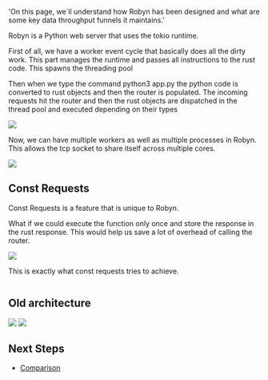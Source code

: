   'On this page, we`ll understand how Robyn has been designed and what are some key data throughput funnels it maintains.'

Robyn is a Python web server that uses the tokio runtime.

First of all, we have a worker event cycle that basically does all the dirty work. This part manages the runtime and passes all instructions to the rust code. This spawns the threading pool

Then when we type the command python3 app.py the python code is converted to rust objects and then the router is populated. The incoming requests hit the router and then the rust objects are dispatched in the thread pool and executed depending on their types

<img src="https://sparckles.github.io/Robyn/assets/architecture/architecture.png" />

Now, we can have multiple workers as well as multiple processes in Robyn. This allows the tcp socket to share itself across multiple cores.

<img src="https://sparckles.github.io/Robyn/assets/architecture/multi-processing.png" />

## Const Requests

Const Requests is a feature that is unique to Robyn.

What if we could execute the function only once and store the response in the rust response. This would help us save a lot of overhead of calling the router.

<img src="https://sparckles.github.io/Robyn/assets/architecture/const-request-optimisation-basis.png" />

This is exactly what const requests tries to achieve.

<img sc="https://sparckles.github.io/Robyn/assets/architecture/const-request-optimisation.png" />

## Old architecture

<img src="https://i.ibb.co/cNV4DJX/image.png" />
<img src="https://i.ibb.co/GHwTTqk/Untitled-2021-02-25-0125-1.png" />

## Next Steps

- [Comparison](/documentation/api_reference/comparison)
